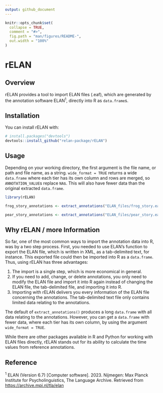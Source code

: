 ```yaml
---
output: github_document
---
```


<!-- README.md is generated from README.Rmd. Please edit that file -->

```r
knitr::opts_chunk$set(
  collapse = TRUE,
  comment = "#>",
  fig.path = "man/figures/README-",
  out.width = "100%"
)
```

# rELAN

<!-- badges: start -->

<!-- badges: end -->

## Overview

rELAN provides a tool to import ELAN files (.eaf), which are generated by the annotation software ELAN^1^, directly into R as `data.frame`s.

## Installation

You can install rELAN with:

```r
# install.packages("devtools")
devtools::install_github("relan-package/rELAN")
```

## Usage

Depending on your working directory, the first argument is the file name, or path and file name, as a string. `wide_format = TRUE` returns a wide `data.frame` where each tier has its own column and rows are merged, so `ANNOTATION_VALUE`s replace `NA`s. This will also have fewer data than the original extracted `data.frame`.

```r
library(rELAN)

frog_story_annotations <- extract_annotations("ELAN_files/frog_story.eaf")

pear_story_annotations <- extract_annotations("ELAN_files/pear_story.eaf", wide_format = TRUE)

```

## Why rELAN / more Information

So far, one of the most common ways to import the annotation data into R, was by a two step process. First, you needed to use ELAN's function to export the ELAN file, which is written in XML, as a tab-delimited text, for instance. This exported file could then be imported into R as a `data.frame`. Thus, using rELAN has three advantages:

1.  The import is a single step, which is more economical in general.
2.  If you need to add, change, or delete annotations, you only need to modify the ELAN file and import it into R again instead of changing the ELAN file, the tab-delimited file, and importing it into R.
3.  Importing with rELAN delivers you every information of the ELAN file concerning the annotations. The tab-delimited text file only contains limited data relating to the annotations.

The default of `extract_annotations()` produces a long `data.frame` with all data relating to the annotations. However, you can get a `data.frame` with fewer data, where each tier has its own column, by using the argument `wide_format = TRUE`.

While there are other packages available in R and Python for working with ELAN files directly, rELAN stands out for its ability to calculate the time values from reference annotations.

## Reference

^1^ ELAN (Version 6.7) [Computer software]. 2023. Nijmegen: Max Planck Institute for Psycholinguistics, The Language Archive. Retrieved from <https://archive.mpi.nl/tla/elan>
